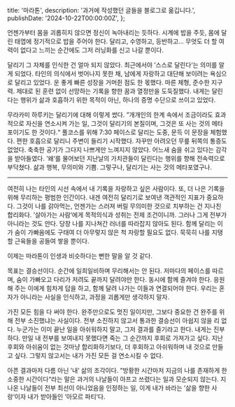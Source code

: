   title: '마라톤',
  description: '과거에 작성했던 글들을 블로그로 옮깁니다.',
  publishDate: '2024-10-22T00:00:00Z',
};

언젠가부터 몸을 괴롭히지 않으면 정신이 녹아내리는 듯하다. 시계에 밥을 주듯, 몸에 달린 태엽에 정기적으로 밥을 주어야 한다. 달리고, 수영하고, 등반하고... 무엇도 더 할 여력이 없다고 느끼는 순간에도 그저 러닝화를 신고 나갈 뿐이다.

달리기 그 자체를 인식한 건 얼마 되지 않았다. 최근에서야 ’스스로 달린다‘는 의미를 알게 되었다. 타인의 의식에서 벗어나지 못한 채, 남에게 자랑하고 대단해 보이려는 욕심으로 달리고 있었다. 운 좋게 빠른 성장을 거머쥔 점도 한 몫했다. 마른 체형, 준수한 지구력. 제대로 된 훈련 없이 선망하는 기록을 향한 꿈과 열정만을 도둑질했다. 내게는 달린다는 행위가 삶과 호흡하기 위한 목적이 아닌, 하나의 증명 수단으로 쓰이고 있었다.

무라카미 하루키는 달리기에 대해 이렇게 썼다. ”개개인의 한계 속에서 조금이라도 효과적으로 자신을 연소시켜 가는 일, 그것이 달리기의 본질이며, 그것은 또 사는 것의 메타포이기도 한 것이다.“ 풀코스를 위해 7:30 페이스로 달리는 도중, 문득 이 문장을 체험했다. 편한 호흡으로 달리니 주변이 들리기 시작했다. 자꾸만 아려오던 무릎 뒤쪽의 통증도 없었다. 축축한 공기가 그다지 나쁘게만 느껴지지 않았다. 어느새 숨을 쉬고 있다는 감각을 받아들였다. ’왜‘를 물어보던 지난날의 가치관들이 달린다는 행위를 향해 전속력으로 부닥쳤다. 삶과 행복, 무의미와 기쁨. 그렇구나, 달리기는 사는 것의 메타포였구나.

---

여전히 나는 타인의 시선 속에서 내 기록을 자랑하고 싶은 사람이다. 또, 더 나은 기록을 위해 무리하는 평범한 인간이다. 내겐 여전히 달리기로 보여낸 객관적인 지표가 중요하다. 그것이 나를 갉아먹는, 언젠가는 스러져 버릴 무의미한 것으로 치부하는 건 지나친 합리화다. ’살아가는 사람‘에게 목적의식과 성취는 전제 조건이니까. 그러나 그게 전부가 아니라는 것도 안다. 당장 나를 지나쳐간 러너를 따라잡지 않아도 된다. 함께 달리는 이가 숨이 가빠옴에도 구태여 더 아무렇지 않은 척 자랑할 필요도 없다. 묵묵히 나를 지탱할 근육들을 공들여 쌓을 뿐이다.

이제는 마라톤이 인생과 비슷하다는 뻔한 말을 알 것 같다.

목표는 결승선이다. 순간에 일희일비하며 무리해서는 안 된다. 저마다의 페이스를 따르며, 숨이 가빠오고 다리가 저려도 끝까지 달려야만 한다. 동시에 함께 즐겨야 한다. 응원해 주는 이에게 힘차게 답을 하고, 함께 달려 나가는 이들과 연결되어야 한다. 우리는 혼자가 아니라는 사실을 인식하고, 과정을 괴롭게만 생각하지 말자.

가진 모든 힘을 다 써야 한다. 완주만으로도 멋진 일이지만, 그보다 중요한 건 완주를 위해 전부 소진했냐는 사실이다. 전부 소진하지 않고서 통과한 결승선이 아쉽지 않을 리 없다. 누군가는 이미 끝난 일을 아쉬워하지 말고, 그저 결과를 즐기라고 한다. 내게는 진부하다. 만일 내 전부를 보여내지 못했다면 죽는 그 순간까지 후회로 가져가고 싶다. 지난 후회와 아쉬움이 없는 것마냥 합리화하기보다, 더 후회하고 아쉬워하며 내 것으로 만들고 싶다. 그렇지 않고서는 내가 가진 모든 걸 연소시킬 수 없다.

아픈 결과마저 다름 아닌 ’내‘ 삶의 조각이다. ”방황한 시간마저 지금의 나를 존재하게 한 소중한 시간이다“라는 말은 과거의 나날들이 아프고 쓰렸다는 일과 모순되지 않는다. 지나온 나날들이 전부 최선이 아니었음을 인정하는 일, 이게 내가 바라는 ’삶을 향한 사랑‘이자 내가 받아들인 ’아모르 파티‘다.
